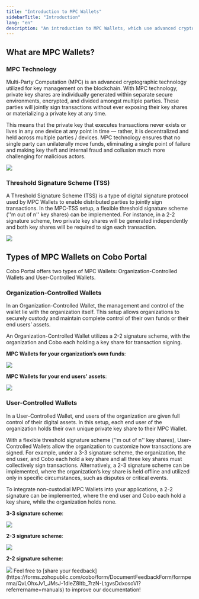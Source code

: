 ```yaml
---
title: "Introduction to MPC Wallets"
sidebarTitle: "Introduction"
lang: "en"
description: "An introduction to MPC Wallets, which use advanced cryptographic methods to securely manage private keys."
---
```


## What are MPC Wallets?

### MPC Technology

Multi-Party Computation (MPC) is an advanced cryptographic technology utilized for key management on the blockchain. With MPC technology, private key shares are individually generated within separate secure environments, encrypted, and divided amongst multiple parties. These parties will jointly sign transactions without ever exposing their key shares or materializing a private key at any time.

This means that the private key that executes transactions never exists or lives in any one device at any point in time — rather, it is decentralized and held across multiple parties / devices. MPC technology ensures that no single party can unilaterally move funds, eliminating a single point of failure and making key theft and internal fraud and collusion much more challenging for malicious actors.

<img src="/en/images/mpc-wallet/MPC technology_EN.svg"/>

### Threshold Signature Scheme (TSS)

A Threshold Signature Scheme (TSS) is a type of digital signature protocol used by MPC Wallets to enable distributed parties to jointly sign transactions. In the MPC-TSS setup, a flexible threshold signature scheme (''m out of n'' key shares) can be implemented. For instance, in a 2-2 signature scheme, two private key shares will be generated independently and both key shares will be required to sign each transaction.

<img src="/en/images/mpc-wallet/TSS.svg"/>

## Types of MPC Wallets on Cobo Portal

Cobo Portal offers two types of MPC Wallets: Organization-Controlled Wallets and User-Controlled Wallets.

### Organization-Controlled Wallets

In an Organization-Controlled Wallet, the management and control of the wallet lie with the organization itself. This setup allows organizations to securely custody and maintain complete control of their own funds or their end users’ assets.

An Organization-Controlled Wallet utilizes a 2-2 signature scheme, with the organization and Cobo each holding a key share for transaction signing.

**MPC Wallets for your organization’s own funds**:

<img src="/en/images/mpc-wallet/MPC wallet for your organization’s own funds.svg"/>

**MPC Wallets for your end users’ assets**:

<img src="/en/images/mpc-wallet/MPC wallet for your end users’ assets.svg"/>

### User-Controlled Wallets

In a User-Controlled Wallet, end users of the organization are given full control of their digital assets. In this setup, each end user of the organization holds their own unique private key share to their MPC Wallet.

With a flexible threshold signature scheme (''m out of n'' key shares), User-Controlled Wallets allow the organization to customize how transactions are signed. For example, under a 3-3 signature scheme, the organization, the end user, and Cobo each hold a key share and all three key shares must collectively sign transactions. Alternatively, a 2-3 signature scheme can be implemented, where the organization’s key share is held offline and utilized only in specific circumstances, such as disputes or critical events.

To integrate non-custodial MPC Wallets into your applications, a 2-2 signature can be implemented, where the end user and Cobo each hold a key share, while the organization holds none.

**3-3 signature scheme**:

<img src="/en/images/mpc-wallet/3-3 signature scheme.svg"/>

**2-3 signature scheme**:

<img src="/en/images/mpc-wallet/2-3 signature scheme.svg"/>

**2-2 signature scheme**:

<img src="/en/images/mpc-wallet/2-2 scheme.png"/>
<Tip>Feel free to [share your feedback](https://forms.zohopublic.com/cobo/form/DocumentFeedbackForm/formperma/QvLOhxJv1_JMsJ-1dleZ8Itb_7rzN-LtgvsDdxosoVI?referrername=manuals) to improve our documentation!</Tip>